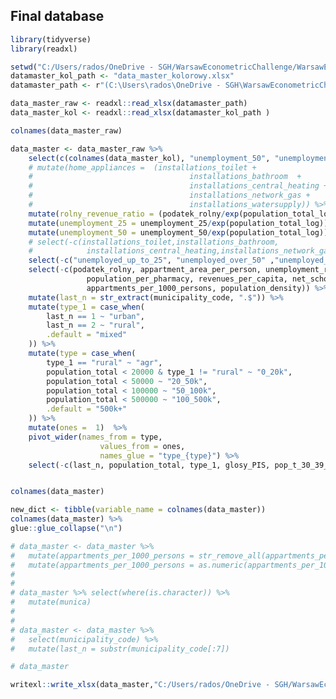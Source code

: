 ## Final database

```r
library(tidyverse)
library(readxl)

setwd("C:/Users/rados/OneDrive - SGH/WarsawEconometricChallenge/WarsawEconometricChallenge/2_data_processing")
datamaster_kol_path <- "data_master_kolorowy.xlsx"
datamaster_path <- r"(C:\Users\rados\OneDrive - SGH\WarsawEconometricChallenge\WarsawEconometricChallenge\2_data_processing\data_master.xlsx)"

data_master_raw <- readxl::read_xlsx(datamaster_path)
data_master_kol <- readxl::read_xlsx(datamaster_kol_path )

colnames(data_master_raw)
```
```r
data_master <- data_master_raw %>% 
	select(c(colnames(data_master_kol), "unemployment_50", "unemployment_25", area_km2, population_total, population_total_log)) %>%  
	# mutate(home_appliances =  (installations_toilet +
	# 								  	installations_bathroom	+
	# 								  	installations_central_heating +
	# 								  	installations_network_gas +
	# 								  	installations_watersupply)) %>%
	mutate(rolny_revenue_ratio = (podatek_rolny/exp(population_total_log))/revenues_per_capita) %>% 
	mutate(unemployment_25 = unemployment_25/exp(population_total_log)) %>% 
	mutate(unemployment_50 = unemployment_50/exp(population_total_log)) %>% 
	# select(-c(installations_toilet,installations_bathroom,
	# 			 installations_central_heating,installations_network_gas, installations_watersupply)) %>% 
	select(-c("unemployed_up_to_25", "unemployed_over_50" ,"unemployed_long_term")) %>% 
	select(-c(podatek_rolny, appartment_area_per_person, unemployment_rate,
				 population_per_pharmacy, revenues_per_capita, net_scholarization, 
				 appartments_per_1000_persons, population_density)) %>% 
	mutate(last_n = str_extract(municipality_code, ".$")) %>% 
	mutate(type_1 = case_when(
		last_n == 1 ~ "urban",
		last_n == 2 ~ "rural",
		.default = "mixed"
	)) %>% 
	mutate(type = case_when(
		type_1 == "rural" ~ "agr",
		population_total < 20000 & type_1 != "rural" ~ "0_20k",
		population_total < 50000 ~ "20_50k",
		population_total < 100000 ~ "50_100k",
		population_total < 500000 ~ "100_500k",
		.default = "500k+"
	)) %>% 
	mutate(ones =  1)  %>% 
	pivot_wider(names_from = type,
					values_from = ones,
					names_glue = "type_{type}") %>% 
	select(-c(last_n, population_total, type_1, glosy_PIS, pop_t_30_39_perc))



```

```r
colnames(data_master)
```


```r

new_dict <- tibble(variable_name = colnames(data_master))
colnames(data_master) %>%
glue::glue_collapse("\n")
```
```r
# data_master <- data_master %>%  
# 	mutate(appartments_per_1000_persons = str_remove_all(appartments_per_1000_persons," ")) %>% 
# 	mutate(appartments_per_1000_persons = as.numeric(appartments_per_1000_persons))
# 	
# 
# data_master %>% select(where(is.character)) %>% 
# 	mutate(munica)
# 
# 
# data_master <- data_master %>% 
# 	select(municipality_code) %>% 
# 	mutate(last_n = substr(municipality_code[:7])

# data_master

```
```r
writexl::write_xlsx(data_master,"C:/Users/rados/OneDrive - SGH/WarsawEconometricChallenge/WarsawEconometricChallenge/datamaster_final.xlsx")
```




